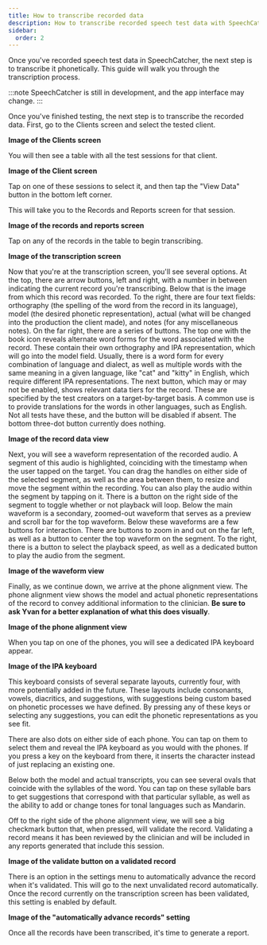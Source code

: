 ```yaml
---
title: How to transcribe recorded data
description: How to transcribe recorded speech test data with SpeechCatcher
sidebar:
  order: 2
---
```


Once you've recorded speech test data in SpeechCatcher, the next step is to transcribe it phonetically. This guide will walk you through the transcription process.

:::note
SpeechCatcher is still in development, and the app interface may change.
:::

Once you've finished testing, the next step is to transcribe the recorded data. First, go to the Clients screen and select the tested client.

**Image of the Clients screen**

You will then see a table with all the test sessions for that client.

**Image of the Client screen**

Tap on one of these sessions to select it, and then tap the "View Data" button in the bottom left corner.

This will take you to the Records and Reports screen for that session.

**Image of the records and reports screen**

Tap on any of the records in the table to begin transcribing.

**Image of the transcription screen**

Now that you're at the transcription screen, you'll see several options. At the top, there are arrow buttons, left and right, with a number in between indicating the current record you're transcribing. Below that is the image from which this record was recorded. To the right, there are four text fields: orthography (the spelling of the word from the record in its language), model (the desired phonetic representation), actual (what will be changed into the production the client made), and notes (for any miscellaneous notes). On the far right, there are a series of buttons. The top one with the book icon reveals alternate word forms for the word associated with the record. These contain their own orthography and IPA representation, which will go into the model field. Usually, there is a word form for every combination of language and dialect, as well as multiple words with the same meaning in a given language, like "cat" and "kitty" in English, which require different IPA representations. The next button, which may or may not be enabled, shows relevant data tiers for the record. These are specified by the test creators on a target-by-target basis. A common use is to provide translations for the words in other languages, such as English. Not all tests have these, and the button will be disabled if absent. The bottom three-dot button currently does nothing.

**Image of the record data view**

Next, you will see a waveform representation of the recorded audio. A segment of this audio is highlighted, coinciding with the timestamp when the user tapped on the target. You can drag the handles on either side of the selected segment, as well as the area between them, to resize and move the segment within the recording. You can also play the audio within the segment by tapping on it. There is a button on the right side of the segment to toggle whether or not playback will loop. Below the main waveform is a secondary, zoomed-out waveform that serves as a preview and scroll bar for the top waveform. Below these waveforms are a few buttons for interaction. There are buttons to zoom in and out on the far left, as well as a button to center the top waveform on the segment. To the right, there is a button to select the playback speed, as well as a dedicated button to play the audio from the segment.

**Image of the waveform view**

Finally, as we continue down, we arrive at the phone alignment view. The phone alignment view shows the model and actual phonetic representations of the record to convey additional information to the clinician. **Be sure to ask Yvan for a better explanation of what this does visually**.

**Image of the phone alignment view**

When you tap on one of the phones, you will see a dedicated IPA keyboard appear.

**Image of the IPA keyboard**

This keyboard consists of several separate layouts, currently four, with more potentially added in the future. These layouts include consonants, vowels, diacritics, and suggestions, with suggestions being custom based on phonetic processes we have defined. By pressing any of these keys or selecting any suggestions, you can edit the phonetic representations as you see fit.

There are also dots on either side of each phone. You can tap on them to select them and reveal the IPA keyboard as you would with the phones. If you press a key on the keyboard from there, it inserts the character instead of just replacing an existing one.

Below both the model and actual transcripts, you can see several ovals that coincide with the syllables of the word. You can tap on these syllable bars to get suggestions that correspond with that particular syllable, as well as the ability to add or change tones for tonal languages such as Mandarin.

Off to the right side of the phone alignment view, we will see a big checkmark button that, when pressed, will validate the record. Validating a record means it has been reviewed by the clinician and will be included in any reports generated that include this session.

**Image of the validate button on a validated record**

There is an option in the settings menu to automatically advance the record when it's validated. This will go to the next unvalidated record automatically. Once the record currently on the transcription screen has been validated, this setting is enabled by default.

**Image of the "automatically advance records" setting**

Once all the records have been transcribed, it's time to generate a report.
